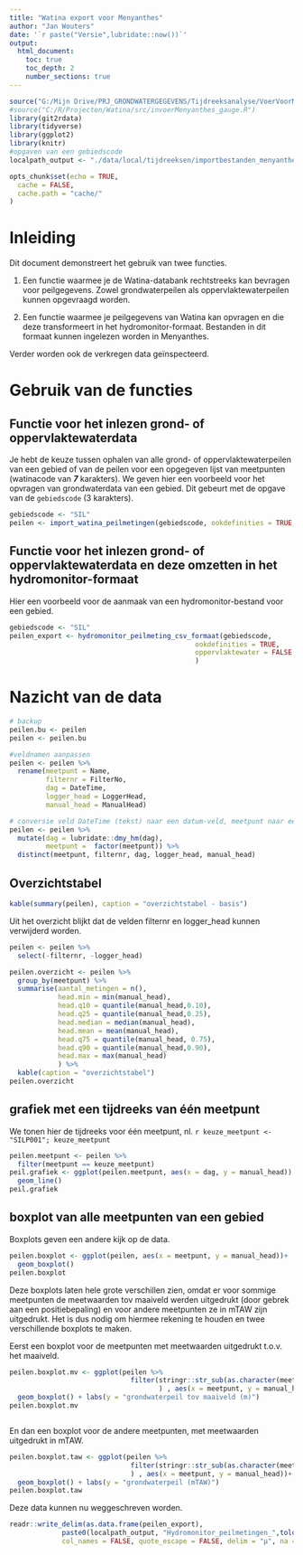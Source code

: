 ```yaml
---
title: "Watina export voor Menyanthes"
author: "Jan Wouters"
date: '`r paste("Versie",lubridate::now())`'
output: 
  html_document:
    toc: true
    toc_depth: 2
    number_sections: true
---
```


```r
source("G:/Mijn Drive/PRJ_GRONDWATERGEGEVENS/Tijdreeksanalyse/VoerVoorMenyanthes.R")
#source("C:/R/Projecten/Watina/src/invoerMenyanthes_gauge.R")
library(git2rdata)
library(tidyverse)
library(ggplot2)
library(knitr)
#opgaven van een gebiedscode
localpath_output <- "./data/local/tijdreeksen/importbestanden_menyanthes/"

opts_chunk$set(echo = TRUE,
  cache = FALSE,
  cache.path = "cache/"
)
```

# Inleiding

Dit document demonstreert het gebruik van twee functies. 

1. Een functie waarmee je de Watina-databank rechtstreeks kan bevragen voor peilgegevens. Zowel grondwaterpeilen als oppervlaktewaterpeilen kunnen opgevraagd worden.

1. Een functie waarmee je peilgegevens van Watina kan opvragen en die deze transformeert in het hydromonitor-formaat. Bestanden in dit formaat kunnen ingelezen worden in Menyanthes.

Verder worden ook de verkregen data geïnspecteerd.

# Gebruik van de functies

## Functie voor het inlezen grond- of oppervlaktewaterdata

Je hebt de keuze tussen ophalen van alle grond- of oppervlaktewaterpeilen van een gebied
of van de peilen voor een opgegeven lijst van meetpunten (watinacode van **_7_** karakters).
We geven hier een voorbeeld voor het opvragen van grondwaterdata van een gebied. Dit gebeurt met de opgave van de `gebiedscode` (3 karakters). 

```r
gebiedscode <- "SIL"
peilen <- import_watina_peilmetingen(gebiedscode, ookdefinities = TRUE, oppervlaktewater = FALSE)
```

## Functie voor het inlezen grond- of oppervlaktewaterdata en deze omzetten in het hydromonitor-formaat
Hier een voorbeeld voor de aanmaak van een hydromonitor-bestand voor een gebied.
```r
gebiedscode <- "SIL"
peilen_export <- hydromonitor_peilmeting_csv_formaat(gebiedscode, 
                                              ookdefinities = TRUE,
                                              oppervlaktewater = FALSE
                                              )
```

# Nazicht van de data
```r
# backup
peilen.bu <- peilen
peilen <- peilen.bu

#veldnamen aanpassen
peilen <- peilen %>%
  rename(meetpunt = Name,
         filternr = FilterNo,
         dag = DateTime,
         logger_head = LoggerHead,
         manual_head = ManualHead)

# conversie veld DateTime (tekst) naar een datum-veld, meetpunt naar een factor
peilen <- peilen %>% 
  mutate(dag = lubridate::dmy_hm(dag),
         meetpunt =  factor(meetpunt)) %>% 
  distinct(meetpunt, filternr, dag, logger_head, manual_head)
```
## Overzichtstabel

```r
kable(summary(peilen), caption = "overzichtstabel - basis")

```
Uit het overzicht blijkt dat de velden filternr en logger_head kunnen verwijderd worden.
```r
peilen <- peilen %>% 
  select(-filternr, -logger_head)

peilen.overzicht <- peilen %>% 
  group_by(meetpunt) %>% 
  summarise(aantal_metingen = n(),
            head.min = min(manual_head),
            head.q10 = quantile(manual_head,0.10),            
            head.q25 = quantile(manual_head,0.25),
            head.median = median(manual_head),
            head.mean = mean(manual_head),
            head.q75 = quantile(manual_head, 0.75),
            head.q90 = quantile(manual_head,0.90),
            head.max = max(manual_head)
            ) %>% 
  kable(caption = "overzichtstabel")
peilen.overzicht
```

## grafiek met een tijdreeks van één meetpunt
 We tonen hier de tijdreeks voor één meetpunt, nl. `r keuze_meetpunt <- "SILP001"; keuze_meetpunt`

```r

peilen.meetpunt <- peilen %>% 
  filter(meetpunt == keuze_meetpunt)
peil.grafiek <- ggplot(peilen.meetpunt, aes(x = dag, y = manual_head)) + 
  geom_line()
peil.grafiek
```
## boxplot van alle meetpunten van een gebied
Boxplots geven een andere kijk op de data.

```r
peilen.boxplot <- ggplot(peilen, aes(x = meetpunt, y = manual_head))+
  geom_boxplot()
peilen.boxplot
```
Deze boxplots laten hele grote verschillen zien, omdat er voor sommige meetpunten de meetwaarden tov maaiveld werden uitgedrukt (door gebrek aan een positiebepaling) en voor andere meetpunten ze in mTAW zijn uitgedrukt. 
Het is dus nodig om hiermee rekening te houden en twee verschillende boxplots te maken.

Eerst een boxplot voor de meetpunten met meetwaarden uitgedrukt t.o.v. het maaiveld.

```r
peilen.boxplot.mv <- ggplot(peilen %>% 
                              filter(stringr::str_sub(as.character(meetpunt), 7,7) %in% c("1","5","6")
                                     ) , aes(x = meetpunt, y = manual_head))+
  geom_boxplot() + labs(y = "grondwaterpeil tov maaiveld (m)")
peilen.boxplot.mv



```
En dan een boxplot voor de andere meetpunten, met meetwaarden uitgedrukt in mTAW.

```r

peilen.boxplot.taw <- ggplot(peilen %>% 
                              filter(stringr::str_sub(as.character(meetpunt), 7,7) %in% c("2","3","4")
                              ) , aes(x = meetpunt, y = manual_head))+
  geom_boxplot() + labs(y = "grondwaterpeil (mTAW)")
peilen.boxplot.taw
```

Deze data kunnen nu weggeschreven worden.

```r
readr::write_delim(as.data.frame(peilen_export), 
             paste0(localpath_output, "Hydromonitor_peilmetingen_",tolower(gebiedscode),".csv"), 
             col_names = FALSE, quote_escape = FALSE, delim = "µ", na = "")
```

